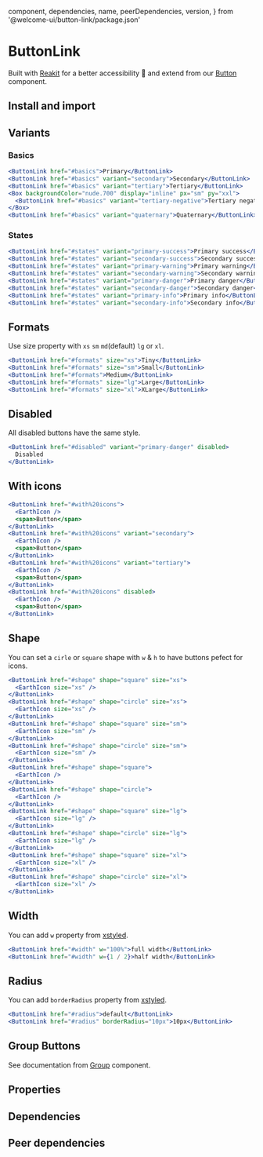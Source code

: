 
  component,
  dependencies,
  name,
  peerDependencies,
  version,
} from '@welcome-ui/button-link/package.json'

# ButtonLink

<tagversion version={version} name={name} component={component} />

Built with [Reakit](https://reakit.io/docs/button/) for a better accessibility 🥰 and extend from our [Button](/components/button) component.

## Install and import

<usage component={component} name={name} peerDependencies={peerDependencies} />

## Variants

### Basics

```jsx row
<ButtonLink href="#basics">Primary</ButtonLink>
<ButtonLink href="#basics" variant="secondary">Secondary</ButtonLink>
<ButtonLink href="#basics" variant="tertiary">Tertiary</ButtonLink>
<Box backgroundColor="nude.700" display="inline" px="sm" py="xxl">
  <ButtonLink href="#basics" variant="tertiary-negative">Tertiary negative</ButtonLink>
</Box>
<ButtonLink href="#basics" variant="quaternary">Quaternary</ButtonLink>
```

### States

```jsx row
<ButtonLink href="#states" variant="primary-success">Primary success</ButtonLink>
<ButtonLink href="#states" variant="secondary-success">Secondary success</ButtonLink>
<ButtonLink href="#states" variant="primary-warning">Primary warning</ButtonLink>
<ButtonLink href="#states" variant="secondary-warning">Secondary warning</ButtonLink>
<ButtonLink href="#states" variant="primary-danger">Primary danger</ButtonLink>
<ButtonLink href="#states" variant="secondary-danger">Secondary danger</ButtonLink>
<ButtonLink href="#states" variant="primary-info">Primary info</ButtonLink>
<ButtonLink href="#states" variant="secondary-info">Secondary info</ButtonLink>
```

## Formats

Use size property with `xs` `sm` `md`(default) `lg` or `xl`.

```jsx row
<ButtonLink href="#formats" size="xs">Tiny</ButtonLink>
<ButtonLink href="#formats" size="sm">Small</ButtonLink>
<ButtonLink href="#formats">Medium</ButtonLink>
<ButtonLink href="#formats" size="lg">Large</ButtonLink>
<ButtonLink href="#formats" size="xl">XLarge</ButtonLink>
```

## Disabled

All disabled buttons have the same style.

```jsx
<ButtonLink href="#disabled" variant="primary-danger" disabled>
  Disabled
</ButtonLink>
```

## With icons

```jsx row
<ButtonLink href="#with%20icons">
  <EarthIcon />
  <span>Button</span>
</ButtonLink>
<ButtonLink href="#with%20icons" variant="secondary">
  <EarthIcon />
  <span>Button</span>
</ButtonLink>
<ButtonLink href="#with%20icons" variant="tertiary">
  <EarthIcon />
  <span>Button</span>
</ButtonLink>
<ButtonLink href="#with%20icons" disabled>
  <EarthIcon />
  <span>Button</span>
</ButtonLink>
```

## Shape

You can set a `cirle` or `square` shape with `w` & `h` to have buttons pefect for icons.

```jsx row
<ButtonLink href="#shape" shape="square" size="xs">
  <EarthIcon size="xs" />
</ButtonLink>
<ButtonLink href="#shape" shape="circle" size="xs">
  <EarthIcon size="xs" />
</ButtonLink>
<ButtonLink href="#shape" shape="square" size="sm">
  <EarthIcon size="sm" />
</ButtonLink>
<ButtonLink href="#shape" shape="circle" size="sm">
  <EarthIcon size="sm" />
</ButtonLink>
<ButtonLink href="#shape" shape="square">
  <EarthIcon />
</ButtonLink>
<ButtonLink href="#shape" shape="circle">
  <EarthIcon />
</ButtonLink>
<ButtonLink href="#shape" shape="square" size="lg">
  <EarthIcon size="lg" />
</ButtonLink>
<ButtonLink href="#shape" shape="circle" size="lg">
  <EarthIcon size="lg" />
</ButtonLink>
<ButtonLink href="#shape" shape="square" size="xl">
  <EarthIcon size="xl" />
</ButtonLink>
<ButtonLink href="#shape" shape="circle" size="xl">
  <EarthIcon size="xl" />
</ButtonLink>
```

## Width

You can add `w` property from [xstyled](https://xstyled.dev/docs/width/).

```jsx
<ButtonLink href="#width" w="100%">full width</ButtonLink>
<ButtonLink href="#width" w={1 / 2}>half width</ButtonLink>
```

## Radius

You can add `borderRadius` property from [xstyled](https://xstyled.dev/docs/border-radius/).

```jsx row
<ButtonLink href="#radius">default</ButtonLink>
<ButtonLink href="#radius" borderRadius="10px">10px</ButtonLink>
```

## Group Buttons

See documentation from [Group](/components/group) component.

## Properties

<props propTypes={props.propTypes.Button} />

## Dependencies

<dependencies dependencies={dependencies} />

## Peer dependencies

<dependencies dependencies={peerDependencies} />
